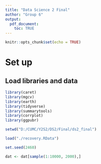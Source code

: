 ```yaml
---
title: "Data Science 2 Final"
author: "Group 6"
output: 
  pdf_document:
    toc: TRUE
---
```


```r
knitr::opts_chunk$set(echo = TRUE)
```


# Set up

## Load libraries and data
```r
library(caret)
library(mgcv)
library(earth)
library(tidyverse)
library(summarytools)
library(corrplot)
library(ggpubr)

setwd("D:/CUMC/Y2S2/DS2/Final/ds2_final")

load("./recovery.RData") 

set.seed(2460) 

dat <- dat[sample(1:10000, 2000),]
```


